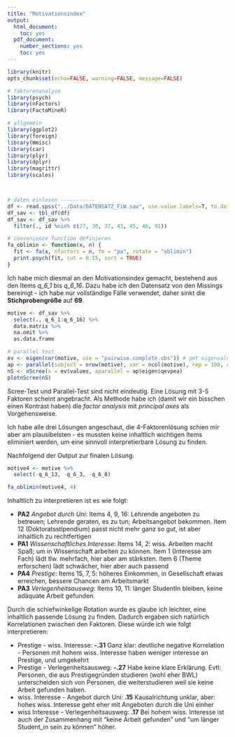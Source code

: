 ```yaml
---
title: "Motivationsindex"
output:
  html_document:
    toc: yes
  pdf_document:
    number_sections: yes
    toc: yes
---
```


```r
library(knitr)
opts_chunk$set(echo=FALSE, warning=FALSE, message=FALSE)
```


```r
# faktorenanalyse
library(psych)
library(nFactors)
library(FactoMineR)

# allgemein
library(ggplot2)
library(foreign)
library(Hmisc)
library(car)
library(plyr)
library(dplyr)
library(magrittr)
library(scales)



# daten einlesen -----------
df <- read.spss("../Data/DATENSATZ_FiW.sav", use.value.labels=T, to.data.frame=T)
df_sav <- tbl_df(df)
df_sav <- df_sav %>%
  filter(., id %nin% c(27, 30, 37, 43, 45, 46, 91))

# convenience function definieren
fa_oblimin <- function(x, n) {
  fit <- fa(x, nfactors = n, fm = "pa", rotate = "oblimin")
  print.psych(fit, cut = 0.15, sort = TRUE)
}

```


Ich habe mich diesmal an den Motivationsindex gemacht, bestehend aus den Items *q_6_1* bis *q_6_16*.
Dazu habe ich den Datensatz von den Missings bereinigt - ich habe nur vollständige Fälle verwendet, daher sinkt die **Stichprobengröße** auf **69**.


```r
motive <- df_sav %>%
  select(., q_6_1:q_6_16) %>%
  data.matrix %>%
  na.omit %>%
  as.data.frame

# parallel test
ev <- eigen(cor(motive, use = "pairwise.complete.obs")) # get eigenvalues
ap <- parallel(subject = nrow(motive), var = ncol(motive), rep = 100, cent = 0.05)
nS <- nScree(x = ev$values, aparallel = ap$eigen$qevpea)
plotnScree(nS)
```


Scree-Test und Parallel-Test sind nicht eindeutig. Eine Lösung mit 3-5 Faktoren scheint angebracht. Als Methode habe ich (damit wir ein bisschen einen Kontrast haben) die *factor analysis* mit *principal axes* als Vorgehensweise.

Ich habe alle drei Lösungen angeschaut, die 4-Faktorenlösung schien mir aber am plausibelsten - es mussten keine inhaltlich wichtigen Items eliminiert werden, um eine sinnvoll interpretierbare Lösung zu finden.

Nachfolgend der Output zur finalen Lösung.

```r
motive4 <- motive %>%
  select(-q_6_13, -q_6_3, -q_6_8)

fa_oblimin(motive4, 4)
```

Inhaltlich zu interpretieren ist es wie folgt:

- **PA2** *Angebot durch Uni*: Items 4, 9, 16: Lehrende angeboten zu betreuen; Lehrende geraten, es zu tun; Arbeitsangebot bekommen. Item 12 (Doktoratsstipendium) passt nicht mehr ganz so gut, ist aber inhaltlich zu rechtfertigen
- **PA1** *Wissenschaftliches Interesse*: Items 14, 2: wiss. Arbeiten macht Spaß; um in Wissenschaft arbeiten zu können. Item 1 (Interesse am Fach) lädt tlw. mehrfach, hier aber am stärksten. Item 6 (Theme erforschen) lädt schwächer, hier aber auch passend
- **PA4** *Prestige*: Items 15, 7, 5: höheres Einkommen, in Gesellschaft etwas erreichen, bessere Chancen am Arbeitsmarkt
- **PA3** *Verlegenheitsausweg*: Items 10, 11: länger StudentIn bleiben, keine adäquate Arbeit gefunden.


Durch die schiefwinkelige Rotation wurde es glaube ich leichter, eine inhaltlich passende Lösung zu finden. Dadurch ergaben sich natürlich Korrelationen zwischen den Faktoren. Diese würde ich wie folgt interpretieren:

- Prestige - wiss. Interesse: **-.31** Ganz klar: deutliche negative Korrelation - Personen mit hohem wiss. Interesse haben weniger interesse an Prestige, und umgekehrt
- Prestige - Verlegenheitsausweg: **-.27** Habe keine klare Erklärung. Evtl: Personen, die aus Prestigegründen studieren (wohl eher BWL) unterscheiden sich von Personen, die weiterstudieren weil sie keine Arbeit gefunden haben.
- wiss. Interesse - Angebot durch Uni: **.15** Kausalrichtung unklar, aber: hohes wiss. Interesse geht eher mit Angeboten durch die Uni einher
- wiss Interesse - Verlegenheitsausweg: **.17** Bei hohem wiss. Interesse ist auch der Zusammenhang mit "keine Arbeit gefunden" und "um länger Student_in sein zu können" höher.

